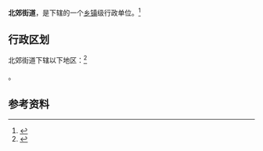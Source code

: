 {{中国乡级行政区|42/13/03/004/000}}

'''北郊街道'''，是{{PRC admin/fullname|42/13/03/004/000|3}}下辖的一个[[乡镇|乡镇]]级行政单位。<ref>{{PRC admin/ref sgc|{{PRC admin/parent|42/13/03/004/000}}}}</ref>

== 行政区划 ==

北郊街道下辖以下地区：<ref>{{PRC admin/ref sgc|42/13/03/004/000}}</ref>

{{PRC admin/children|42/13/03/004/000}}。

== 参考资料 ==

{{reflist}}

{{行政区划小作品}}
{{PRC admin/navcat|42/13/03/004/000}}